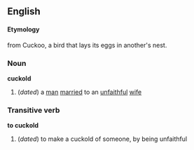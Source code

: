 ==English==
====Etymology====
from Cuckoo, a bird that lays its eggs in another's nest.
===Noun===
'''cuckold'''
#(''dated'') a [[man]] [[married]] to an [[unfaithful]] [[wife]]
===Transitive verb===
'''to cuckold'''
#(''dated'') to make a cuckold of someone, by being unfaithful